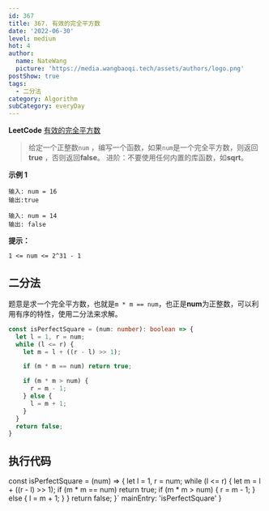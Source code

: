 ```yaml
---
id: 367
title: 367. 有效的完全平方数
date: '2022-06-30'
level: medium
hot: 4
author:
  name: NateWang
  picture: 'https://media.wangbaoqi.tech/assets/authors/logo.png'
postShow: true
tags:
  - 二分法
category: Algorithm
subCategory: everyDay
---
```


**LeetCode** [有效的完全平方数](https://leetcode.cn/problems/valid-perfect-square/)


> 给定一个正整数`num` ，编写一个函数，如果`num`是一个完全平方数，则返回**true** ，否则返回**false**。
> <Para>进阶：不要使用任何内置的库函数，如**sqrt**。</Para>


**示例 1**

```
输入: num = 16
输出:true

输入: num = 14
输出: false
```

**提示：**

`1 <= num <= 2^31 - 1`


## 二分法

题意是求一个完全平方数，也就是`m * m == num`，也正是**num**为正整数，可以利用有序的特性，使用二分法来求解。

```ts
const isPerfectSquare = (num: number): boolean => {
  let l = 1, r = num;
  while (l <= r) {
    let m = l + ((r - l) >> 1);

    if (m * m == num) return true;

    if (m * m > num) {
      r = m - 1;
    } else {
      l = m + 1;
    }
  }
  return false;
}
```

## 执行代码


const isPerfectSquare = (num) => {
  let l = 1, r = num;
  while (l <= r) {
    let m = l + ((r - l) >> 1);
    if (m * m == num) return true;
    if (m * m > num) {
      r = m - 1;
    } else {
      l = m + 1;
    }
  }
  return false;
}`
  mainEntry: 'isPerfectSquare'
}

<PlayGround js={js} mode='algo' options={options}/> 
